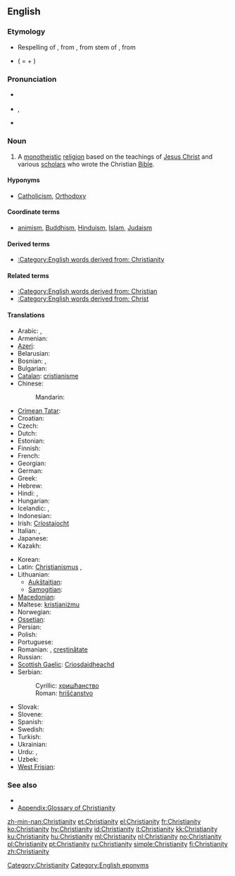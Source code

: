 ==English==

===Etymology===
*Respelling of {{etyl|enm|en}} {{term|cristente|lang=enm}}, from {{etyl|fro|en}} {{term|crestiente|lang=fro}}, from {{etyl|ML.|en}} stem of {{term|christianitas||lang=la}}, from {{etyl|la|en}} {{term|christianus|lang=la}}
* {{derv|en|Christian}} ( = {{base|en|Christ}} + {{morph|en|-ian}} ) {{suffix||ity}}

===Pronunciation===
* {{a|RP}} {{IPA|/ˌkrɪstiˈænɪti/}}
* {{a|US}} {{IPA|/ˌkrɪstʃiˈænɪti/}}, {{SAMPA|/%krIstSi"{nIti/}}
* {{audio|en-us-Christianity.ogg|Audio (US)}}

===Noun===
{{en-noun|-|Christianities}}

# A [[monotheistic]] [[religion]] based on the teachings of [[Jesus Christ]] and various [[scholar]]s who wrote the Christian [[Bible]].

====Hyponyms====
* {{sense|religion based on teaching of Christ}} [[Catholicism]], [[Orthodoxy]]

====Coordinate terms====
* {{sense|religion based on teaching of Christ}} [[animism]], [[Buddhism]], [[Hinduism]], [[Islam]], [[Judaism]]

====Derived terms====
* [[:Category:English words derived from: Christianity]]
====Related terms====
* [[:Category:English words derived from: Christian]]
* [[:Category:English words derived from: Christ]]

====Translations====
{{trans-top|monotheistic religion}}
* Arabic: {{t|ar|مسيحية|f|tr=masiHíyya|sc=Arab}}, {{t|ar|نصرانية|f|tr=naSraaníyya|sc=Arab}}
* Armenian: {{t-|hy|քրիստոնեություն|tr=k’ristoneut’yun}}
* [[Azeri]]: {{t|az|xristianlıq|xs=Azeri}}
* Belarusian: {{t|be|хрысціянства|n|tr=xryscijánstva|sc=Cyrl}}
* Bosnian: {{t-|bs|hrišćanstvo|n}}, {{t-|bs|kršćanstvo|n}}
* Bulgarian: {{t|bg|християнство|n|tr=hristijánstvo|sc=Cyrl}}
* [[Catalan]]: [[cristianisme]] {{m}}
* Chinese:
*: Mandarin: {{t-|cmn|基督教|tr=Jīdūjiào|sc=Hani}}
* [[Crimean Tatar]]: {{tø|crh|hristianlıq}}
* Croatian: {{t-|hr|kršćanstvo|n}}
* Czech: {{t-|cs|křesťanství|n}}
* Dutch: {{t-|nl|Christendom|n}}
* Estonian: {{t-|et|ristiusk}}
* Finnish: {{t+|fi|kristinusko}}
* French: {{t|fr|christianisme|m}}
* Georgian: {{t|ka|ქრისტიანობა|tr=k’ristianoba|sc=Geor|xs=Georgian}}
* German: {{t+|de|Christentum|n}}
* Greek: {{t|el|χριστιανισμός|m|tr=christianismós}}
* Hebrew: {{t|he|נצרות|f|tr=natsrut|sc=Hebr}}
* Hindi: {{t-|hi|ईसाई धर्म|tr=īsāī dharm|xs=Hindi}}, {{t-|hi|ईसाइयत|tr=īsāiyat|xs=Hindi}}
* Hungarian: {{t+|hu|kereszténység}}
* Icelandic: {{t-|is|kristindómur|m}}, {{t+|is|kristni|f}}
* Indonesian: {{t-|id|Kristen|xs=Indonesian}}
* Irish: [[Críostaíocht]]
* Italian: {{t-|it|cristianità|f}}, {{t+|it|cristianesimo|m}}
* Japanese: {{t|ja|キリスト教|tr=Kirisuto-kyō|sc=Jpan}}
* Kazakh: {{t|kk|христиандық|sc=Cyrl|xs=Kazakh}}
{{trans-mid}}
* Korean: {{t|ko|기독교|tr=Gidokgyo|sc=Kore}}
* Latin: [[Christianismus]] {{m}}, {{t|la|Christianitas}}
* Lithuanian:
** [[Aukštaitian]]: {{t+|lt|krikščionybė|f|xs=Lithuanian}}
** [[Samogitian]]: {{tø|bat-smg|krėkštiuonībė|f|xs=Samogitian}}
* [[Macedonian]]: {{t|mk|христијанство|n|tr=hristijánstvo}}
* Maltese: [[kristjaniżmu]]
* Norwegian: {{t|no|Kristendom|n}}
* [[Ossetian]]: {{tø|os|чырыстонад|sc=Cyrl}}
* Persian: {{t|fa|مسیحیت|tr=masihiyat|sc=fa-Arab}}
* Polish: {{t+|pl|chrześcijaństwo|n}}
* Portuguese: {{t+|pt|cristianismo}}
* Romanian: {{t-|ro|creştinism|n}}, [[creştin|creştinătate]] {{f}}
* Russian: {{t+|ru|христианство|n|tr=xristiánstvo}}
* [[Scottish Gaelic]]: [[Crìosdaidheachd]] {{f}}
* Serbian:
*: Cyrillic: [[хришћанство]] {{n}}
*: Roman: [[hrišćanstvo]] {{n}}
* Slovak: {{t|sk|kresťanstvo|n}}
* Slovene: {{t+|sl|krščanstvo|n}}
* Spanish: {{t+|es|cristianismo|m}}
* Swedish: {{t|sv|kristendom|c}}
* Turkish: {{t+|tr|Hristiyanlık}}
* Ukrainian: {{t|uk|християнство|n|tr=xrystyjánstvo|sc=Cyrl}}
* Urdu: {{t|ur|عیسائی مذہب|m|tr=īsāī maz'hab|sc=ur-Arab}}, {{t|ur|عیسائیت|tr='īsāiyat|sc=ur-Arab}}
* Uzbek: {{t|uz|xristianlik|xs=Uzbek}}
* [[West Frisian]]: {{t|fy|Kristendom|xs=West Frisian}}
{{trans-bottom}}

===See also===
* {{pedia}}
* [[Appendix:Glossary of Christianity]]

[[Category:Christianity]]
[[Category:English eponyms]]

[[zh-min-nan:Christianity]]
[[et:Christianity]]
[[el:Christianity]]
[[fr:Christianity]]
[[ko:Christianity]]
[[hy:Christianity]]
[[id:Christianity]]
[[it:Christianity]]
[[kk:Christianity]]
[[ku:Christianity]]
[[hu:Christianity]]
[[ml:Christianity]]
[[nl:Christianity]]
[[no:Christianity]]
[[pl:Christianity]]
[[pt:Christianity]]
[[ru:Christianity]]
[[simple:Christianity]]
[[fi:Christianity]]
[[zh:Christianity]]